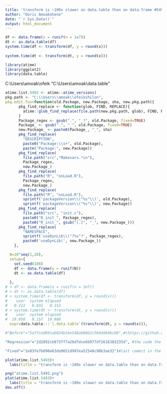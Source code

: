 ```yaml
---
title: 'transform is ~100x slower on data.table than on data.frame #5492#5493'
author: "Doris Amoakohene"
date: "`r Sys.Date()`"
output: html_document
---
```



```r

df <- data.frame(x = runif(n = 1e7))
dt <- as.data.table(df)
system.time(df <- transform(df, y = round(x)))
   
system.time(dt <- transform(dt, y = round(x)))


```


```r

library(atime)
library(ggplot2)
library(data.table)

```

C:\\Users\\amoak\\ofeik
"C:\\Users\\amoak\\data.table"



```r

atime.list.5493 <- atime::atime_versions(
pkg.path <- "C:\\Users\\amoak\\ofeikshilon",
pkg.edit.fun=function(old.Package, new.Package, sha, new.pkg.path){
      pkg_find_replace <- function(glob, FIND, REPLACE){
        atime::glob_find_replace(file.path(new.pkg.path, glob), FIND, REPLACE)
      }
      Package_regex <- gsub(".", "_?", old.Package, fixed=TRUE)
      Package_ <- gsub(".", "_", old.Package, fixed=TRUE)
      new.Package_ <- paste0(Package_, "_", sha)
      pkg_find_replace(
        "DESCRIPTION", 
        paste0("Package:\\s+", old.Package),
        paste("Package:", new.Package))
      pkg_find_replace(
        file.path("src","Makevars.*in"),
        Package_regex,
        new.Package_)
      pkg_find_replace(
        file.path("R", "onLoad.R"),
        Package_regex,
        new.Package_)
      pkg_find_replace(
        file.path("R", "onLoad.R"),
        sprintf('packageVersion\\("%s"\\)', old.Package),
        sprintf('packageVersion\\("%s"\\)', new.Package))
      pkg_find_replace(
        file.path("src", "init.c"),
        paste0("R_init_", Package_regex),
        paste0("R_init_", gsub("[.]", "_", new.Package_)))
      pkg_find_replace(
        "NAMESPACE",
        sprintf('useDynLib\\("?%s"?', Package_regex),
        paste0('useDynLib(', new.Package_))
    },

  N=10^seq(1,20),
  setup={ 
    set.seed(108)
    df <- data.frame(x = runif(N))
    dt <- as.data.table(df)
    
  },
# > df <- data.frame(x = runif(n = 1e7))
# > dt <- as.data.table(df)
# > system.time(df <- transform(df, y = round(x)))
#    user  system elapsed 
#   0.122   0.031   0.152 
# > system.time(dt <- transform(dt, y = round(x)))
#    user  system elapsed 
#  19.658   0.157  19.808 
  expr=data.table:::`[.data.table`(transform(dt, y = round(x))),

#"Before"="5affced991ab024b1be548a608b2c504dd64bc08",#(https://github.com/Rdatatable/data.table/commit/685d51d3dd0deab81c1f6e4a392a89134307fbfb)

"Regression"="2d2892cb873ff7a26d7dce6b977df2616383235d", #the code the introduced the regression(https://github.com/Rdatatable/data.table/commit/2d2892cb873ff7a26d7dce6b977df2616383235d)

"Fixed"="1e03fe7b890e63da9651d997ea52548c90b3ae32")#last commit in the PR that fixes the issue,(https://github.com/Rdatatable/data.table/pull/5493/commits)

```



```r
plot(atime.list.5493)+
  labs(title = "transform is ~100x slower on data.table than on data.frame #5492#5493")

png("atime.list.5493.png")
plot(atime.list.5493)+
  labs(title = "transform is ~100x slower on data.table than on data.frame #5492#5493")
dev.off()

```



